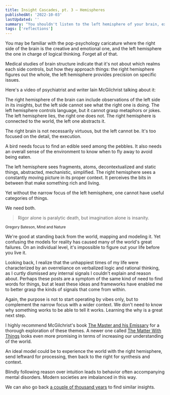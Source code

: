 ```yaml
---
title: Insight Cascades, pt. 3 — Hemispheres
publishedAt: '2022-10-03'
lastUpdated: ''
summary: "You shouldn't listen to the left hemisphere of your brain, except when it comes to your daily bread."
tags: ['reflections']
---
```


You may be familiar with the pop-psychology caricature where the right side of the brain is the creative and emotional one,
and the left hemisphere the one in charge of logical thinking. Forget all of that.

Medical studies of brain structure indicate that it's not about which realms each side controls,
but how they approach things: the right hemisphere figures out the whole, the left hemisphere provides
precision on specific issues.

Here's a video of psychiatrist and writer Iain McGilchrist talking about it:

<YTPlayer url="https://www.youtube.com/watch?v=dFs9WO2B8uI" />

The right hemisphere of the brain can include observations of the left side in its insights,
but the left side cannot see what the right one is doing. The left hemisphere controls language,
but it cannot grasp metaphors or jokes. The left hemisphere lies, the right one does not.
The right hemisphere is connected to the world, the left one abstracts it.

The right brain is not necessarily virtuous, but the left cannot be. It's too focused on the detail,
the execution.

A bird needs focus to find an edible seed among the pebbles. It also needs an overall sense
of the environment to know when to fly away to avoid being eaten.

The left hemisphere sees fragments, atoms, decontextualized and static things, abstracted, mechanistic,
simplified. The right hemisphere sees a constantly moving picture in its proper context.
It perceives the bits in between that make something rich and living.

Yet without the narrow focus of the left hemisphere, one cannot have useful categories of things.

We need both.

> Rigor alone is paralytic death, but imagination alone is insanity.

<small>Gregory Bateson, Mind and Nature</small>

We're good at standing back from the world, mapping and modeling it. Yet confusing the models for reality has caused many of the world's great failures.
On an individual level, it's impossible to figure out your life before you live it.

Looking back, I realize that the unhappiest times of my life were characterized by an overreliance on verbalized logic and rational thinking, as
I curtly dismissed any internal signals I couldn't explain and reason about. Perhaps these posts are a symptom of the same kind of need to find words
for things, but at least these ideas and frameworks have enabled me to better grasp the kinds of signals that come from within.

Again, the purpose is not to start operating by vibes only, but to complement the narrow focus with a wider context. We don't need to know why
something works to be able to tell it works. Learning the why is a great next step.

I highly recommend McGilchrist's book [The Master and his Emissary](https://en.wikipedia.org/wiki/The_Master_and_His_Emissary)
for a thorough exploration of these themes. A newer one called [The Matter With Things](https://en.wikipedia.org/wiki/The_Matter_with_Things)
looks even more promising in terms of increasing our understanding of the world.

An ideal model could be to experience the world with the right hemisphere, send leftward for
processing, then back to the right for synthesis and context.

Blindly following reason over intuition leads to behavior often accompanying mental disorders. Modern societies are imbalanced in this way.

We can also go back [a couple of thousand years](/blog/insight-cascades-pt-4) to find similar insights.
